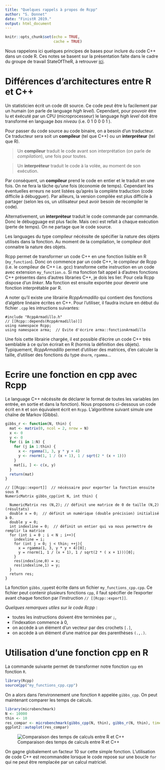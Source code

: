 ```yaml
---
title: "Quelques rappels à propos de Rcpp"
author: "S. Donnet"
date: "FinistR 2019."
output: html_document
---
```


```r
knitr::opts_chunk$set(echo = TRUE, 
                      cache = TRUE)
```
Nous rappelons ici quelques principes de bases pour inclure du code C++ dans un code R. Ces notes se basent sur la présentation faite dans le cadre du groupe de travail StateOfTheR, à retrouver [ici](https://stateofther.github.io/post/bases-rcpp/). 


# Différences d'architectures entre R et C++

Un statisticien écrit un code dit source. Ce code peut être lu facilement par un humain (on parle de language *high level*). Cependant, pour pouvoir être lu et éxécuté par un CPU (microprocesseur) le language *high level* doit être transformé en language *bas niveau* (i.e. 0 1 0 0 0 1 ). 

Pour passer du code source au code binaire, on a besoin d'un traducteur. Ce traducteur sera soit un **compileur** (tel que C++) ou un **interpréteur** (tel que R).

> Un **compileur** traduit le code avant son interprétation (on parle de *compilation*), une fois pour toutes. 

> Un **interpréteur** traduit le code à la volée,  au moment de son exécution. 

Par conséquent,  un **compileur** prend le code en entier et le traduit en une fois. On ne fera la tâche qu'une fois (économie de temps). Cependant les éventuelles erreurs ne sont listées qu'après la complète traduction (code difficile à débugguer). Par ailleurs, la version compilée est plus difficile à partager (selon les os, un utilisateur peut avoir besoin de recompiler le code). 

Alternativement, un **interpréteur** traduit le code commande par commande. Donc le débugguage est plus facile. Mais ceci est refait à chaque exécution (perte de temps). On ne partage que le code source. 



Les languages du type compileur nécéssite de spécifier la nature des  objets utilisés dans la fonction. Au moment de la compilation, le compileur doit connaitre la nature des objets. 


Rcpp permet de transformer un code C++ en une fonction lisible en R (`my_function`). 
Donc on commence par un code C++, le compileur de Rcpp (i.e. le compileur de C++ i.e. gcc) transforme cette instruction en un code avec extension `my_function.o`.  Si ma fonction fait appel à d'autres fonctions C++ présentes dans d'autres libraries C++, je dois les lier. Pour cela Rcpp dispose d'un *linker*. Ma fonction est ensuite exportée pour devenir une fonction interprétable par R.  

A noter qu'il existe une librairie *RcppArmadillo* qui contient des fonctions d'algèbre linéaire écrites en C++. Pour l'utiliser, il faudra inclure en début du fichier `.cpp` les intructions suivantes:


```Rcpp
#include "RcppArmadillo.h"
// [[Rcpp::depends(RcppArmadillo)]]
using namespace Rcpp;
using namespace arma;  // Evite d'écrire arma::fonctionArmadillo
```
Une fois cette librairie chargée, il est possible d'écrire un code C++ très semblable à ce qu'on écrirait en R (hormis la définition des objets). Typiquement, *RcppArmadillo* permet d'utiliser des matrices, d'en calculer la taille, d'utiliser des fonctions du type `dnorm`, `rgamma`...
 
# Ecrire une fonction en cpp avec Rcpp 

Le language C++ nécéssite de déclarer le format de toutes les variables (en entrée, en sortie et dans la fonction). 
Nous proposons ci-dessous un code écrit en `R` et son équivalent écrit en `Rcpp`. 
L'algorithme suivant simule une chaîne de Markov (Gibbs). 

```R
gibbs_r <- function(N, thin) {
  mat <- matrix(0, ncol = 2, nrow = N)
  x <- 0
  y <- 0
  for (i in 1:N) {
    for (j in 1:thin) {
      x <- rgamma(1, 3, y * y + 4)
      y <- rnorm(1, 1 / (x + 1), 1 / sqrt(2 * (x + 1)))
    }
    mat[i, ] <- c(x, y)
  }
  return(mat)
}
``` 

```Rcpp
// [[Rcpp::export]]  // nécéssaire pour exporter la fonction ensuite sous R
NumericMatrix gibbs_cpp(int N, int thin) {
  
  NumericMatrix res (N,2); // définit une matrice de 0 de taille (N,2) (résultats)
  double x = 0;  // définit un numérique (double précision) initialisé à 0. 
  double y = 0; 
  int indexline = 0;  // définit un entier qui va nous permettre de remplir la matrice
  for (int i = 0 ; i < N ; i++){
    indexline = i; 
    for (int j = 0; j < thin; ++j){
      x = rgamma(1, 3, y * y + 4)[0];
      y = rnorm(1, 1 / (x + 1), 1 / sqrt(2 * ( x + 1)))[0];
    }
    res(indexline,0) = x; 
    res(indexline,1) = y; 
  } 
  return res;
}

```

La fonction `gibbs_cpp`est écrite dans un fichier `my_functions_cpp.cpp`. Ce fichier peut contenir plusieurs fonctions `cpp`, il faut spécifier de l'exporter avant chaque fonction par l'instruction  `// [[Rcpp::export]]`.  

*Quelques remarques utiles sur le code Rcpp* : 

  - toutes les instructions doivent être terminées par `;`,
  - l'indexation commence à $0$,
  - on accède à un élément d'un vecteur par des crochets `[.]`,
  - on accède à un élément d'une matrice par des parenthèses `(.,.)`. 
    

# Utilisation d'une fonction cpp en R 
La commande suivante permet de transformer notre fonction `cpp` en fonction `R`.

```R
library(Rcpp)
sourceCpp("my_functions_cpp.cpp")
``` 
On a alors dans l'environnement une fonction `R` appelée `gibbs_cpp`. 
On peut maintenant comparer les temps de calculs. 


```R
library(microbenchmark)
N <- 10000
thin <- 10
res_compar <- microbenchmark(gibbs_cpp(N, thin), gibbs_r(N, thin), times = 10)
ggplot2::autoplot(res_compar)
```

![Comparaison des temps de calculs entre R et C++](img/d-comput_microbenchmark.png)

On gagne globalement un facteur $10$ sur cette simple fonction. 
L'utilisation de code C++ est recommandée lorsque le code repose sur une boucle `for` qui ne peut être remplacée par un calcul matriciel. 

